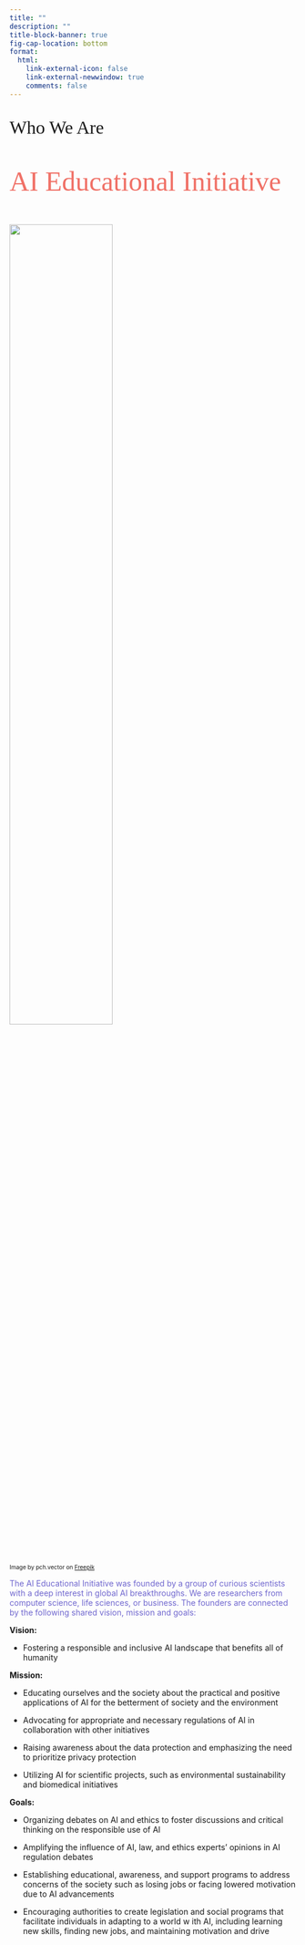 ```yaml
---
title: ""
description: ""
title-block-banner: true
fig-cap-location: bottom
format:
  html:
    link-external-icon: false
    link-external-newwindow: true
    comments: false
---
```


::: {.content-visible when-profile="english"}

::: {style="font-size: xx-large;font-family: Gill Sans, open serif;"}
Who We Are
:::
::: {style="font-size: xxx-large;font-family: Gill Sans, open serif;"}
<div style="left-align: center;">
<span style="color:#F07167">AI Educational Initiative  </span>
</div>
:::

![](who_we_are.png){fig-alt="A drawing of an elephant." width=60%}
<font size="1"> <p style="text-align:left;">Image by pch.vector on [Freepik](https://www.freepik.com/free-vector/business-team-putting-together-jigsaw-puzzle-isolated-flat-vector-illustration-cartoon-partners-working-connection-teamwork-partnership-cooperation-concept_10606197.htm#query=group&position=11&from_view=search&track=sph)</p> </font>


<span style="color:#7067CF">The AI Educational Initiative was founded by a group of curious scientists with a deep interest in global AI breakthroughs. We are researchers from computer science, life sciences, or business. The founders are connected by the following shared vision, mission and goals:</span>

**Vision:**

* Fostering a responsible and inclusive AI landscape that benefits all of humanity


**Mission:**

* Educating ourselves and the society about the practical and positive applications of AI for the betterment of society and the environment

* Advocating for appropriate and necessary regulations of AI  in collaboration with other initiatives

* Raising awareness about the data protection and emphasizing the need to prioritize privacy protection

* Utilizing AI for scientific projects, such as environmental sustainability and biomedical initiatives


**Goals:**

* Organizing debates on AI and ethics to foster discussions and critical thinking on the responsible use of AI

* Amplifying the influence of AI, law, and ethics experts’ opinions in AI regulation debates

* Establishing educational, awareness, and support programs to address concerns of the society such as losing jobs or facing lowered motivation due to AI advancements

* Encouraging authorities to create legislation and social programs that facilitate individuals in adapting to a world w 	ith AI, including learning new skills, finding new jobs, and maintaining motivation and drive
:::

